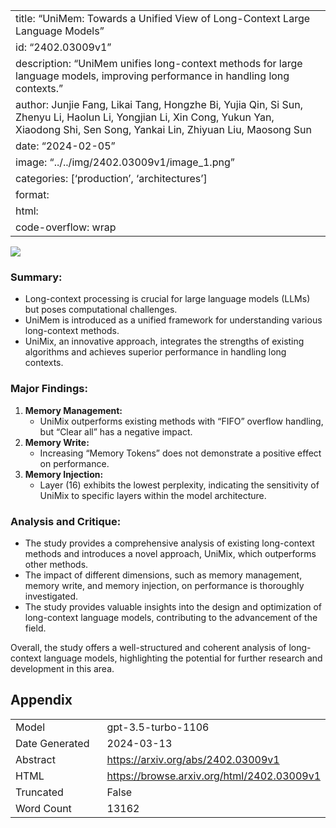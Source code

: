 
---
title: "UniMem: Towards a Unified View of Long-Context Large Language Models"
id: "2402.03009v1"
description: "UniMem unifies long-context methods for large language models, improving performance in handling long contexts."
author: Junjie Fang, Likai Tang, Hongzhe Bi, Yujia Qin, Si Sun, Zhenyu Li, Haolun Li, Yongjian Li, Xin Cong, Yukun Yan, Xiaodong Shi, Sen Song, Yankai Lin, Zhiyuan Liu, Maosong Sun
date: "2024-02-05"
image: "../../img/2402.03009v1/image_1.png"
categories: ['production', 'architectures']
format:
  html:
    code-overflow: wrap
---

![](../../img/2402.03009v1/image_1.png)

### Summary:
- Long-context processing is crucial for large language models (LLMs) but poses computational challenges.
- UniMem is introduced as a unified framework for understanding various long-context methods.
- UniMix, an innovative approach, integrates the strengths of existing algorithms and achieves superior performance in handling long contexts.

### Major Findings:
1. **Memory Management:**
   - UniMix outperforms existing methods with "FIFO" overflow handling, but "Clear all" has a negative impact.
2. **Memory Write:**
   - Increasing "Memory Tokens" does not demonstrate a positive effect on performance.
3. **Memory Injection:**
   - Layer (16) exhibits the lowest perplexity, indicating the sensitivity of UniMix to specific layers within the model architecture.

### Analysis and Critique:
- The study provides a comprehensive analysis of existing long-context methods and introduces a novel approach, UniMix, which outperforms other methods.
- The impact of different dimensions, such as memory management, memory write, and memory injection, on performance is thoroughly investigated.
- The study provides valuable insights into the design and optimization of long-context language models, contributing to the advancement of the field.

Overall, the study offers a well-structured and coherent analysis of long-context language models, highlighting the potential for further research and development in this area.

## Appendix

|          |          |
|----------|----------|
| Model     | gpt-3.5-turbo-1106       |
| Date Generated     | 2024-03-13       |
| Abstract | [https://arxiv.org/abs/2402.03009v1](https://arxiv.org/abs/2402.03009v1)        |
| HTML     | [https://browse.arxiv.org/html/2402.03009v1](https://browse.arxiv.org/html/2402.03009v1)       |
| Truncated       | False       |
| Word Count       | 13162       |